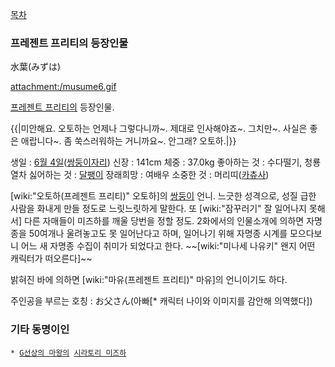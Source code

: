 [[목차]]

=== 프레젠트 프리티의 등장인물 ===
水葉(みずは)

attachment:/musume6.gif

[[프레젠트 프리티]]의 등장인물.

{{|미안해요. 오토하는 언제나 그렇다니까~. 제대로 인사해야죠~. 그치만~. 사실은 좋은 애랍니다~. 좀 쑥스러워하는 거니까요~. 안그래? 오토하.|}}

생일 : [[6월 4일]]([[쌍둥이자리]])
신장 : 141cm
체중 : 37.0kg
좋아하는 것 : 수다떨기, 청룡열차
싫어하는 것 : [[달팽이]]
장래희망 : 여배우
소중한 것 : 머리띠([[카츄사]])

[wiki:"오토하(프레젠트 프리티)" 오토하]의 [[쌍둥이]] 언니. 느긋한 성격으로, 성질 급한 사람을 화내게 만들 정도로 느릿느릿하게 말한다. 또 [wiki:"잠꾸러기" 잘 일어나지 못해서] 다른 자매들이 미즈하를 깨울 당번을 정할 정도. 2화에서의 인물소개에 의하면 자명종을 50여개나 울려놓고도 못 일어난다고 하며, 일어나기 위해 자명종 시계를 모으다보니 어느 새 자명종 수집이 취미가 되었다고 한다. ~~[wiki:"미나세 나유키" 왠지 어떤 캐릭터가 떠오른다]~~

밝혀진 바에 의하면 [wiki:"마유(프레젠트 프리티)" 마유]의 언니이기도 하다.

주인공을 부르는 호칭 : お父さん(아빠[* 캐릭터 나이와 이미지를 감안해 의역했다])

=== 기타 동명이인 ===
 * [[G선상의 마왕]]의 [[시라토리 미즈하]]
